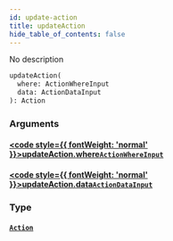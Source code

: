```yaml
---
id: update-action
title: updateAction
hide_table_of_contents: false
---
```








No description

```graphql
updateAction(
  where: ActionWhereInput
  data: ActionDataInput
): Action
```


### Arguments

#### [<code style={{ fontWeight: 'normal' }}>updateAction.<b>where</b></code>](#)<Bullet />[`ActionWhereInput`](/docs/api/inputs/action-where-input) <Badge class="secondary" text="input"/>
> 
> 

#### [<code style={{ fontWeight: 'normal' }}>updateAction.<b>data</b></code>](#)<Bullet />[`ActionDataInput`](/docs/api/inputs/action-data-input) <Badge class="secondary" text="input"/>
> 
> 

### Type

#### [`Action`](/docs/api/objects/action) <Badge class="secondary" text="object"/>
> 
> 





